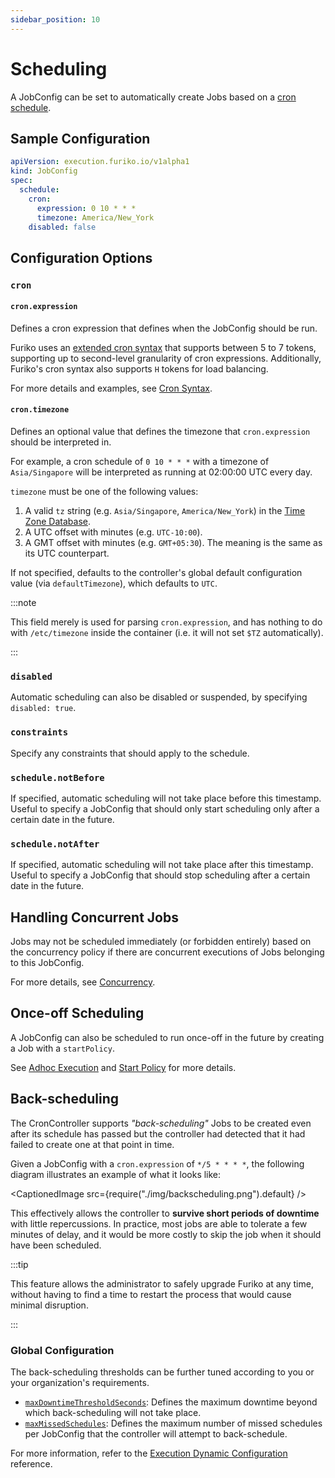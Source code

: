```yaml
---
sidebar_position: 10
---
```



# Scheduling

A JobConfig can be set to automatically create Jobs based on a [cron schedule](https://en.wikipedia.org/wiki/Cron).

## Sample Configuration

```yaml
apiVersion: execution.furiko.io/v1alpha1
kind: JobConfig
spec:
  schedule:
    cron:
      expression: 0 10 * * *
      timezone: America/New_York
    disabled: false
```

## Configuration Options

### `cron`

#### `cron.expression`

Defines a cron expression that defines when the JobConfig should be run.

Furiko uses an [extended cron syntax](./cron-syntax.md) that supports between 5 to 7 tokens, supporting up to second-level granularity of cron expressions. Additionally, Furiko's cron syntax also supports `H` tokens for load balancing.

For more details and examples, see [Cron Syntax](./cron-syntax.md).

#### `cron.timezone`

Defines an optional value that defines the timezone that `cron.expression` should be interpreted in.

For example, a cron schedule of `0 10 * * *` with a timezone of `Asia/Singapore` will be interpreted as running at 02:00:00 UTC every day.

`timezone` must be one of the following values:

1. A valid `tz` string (e.g. `Asia/Singapore`, `America/New_York`) in the [Time Zone Database](https://www.iana.org/time-zones).
2. A UTC offset with minutes (e.g. `UTC-10:00`).
3. A GMT offset with minutes (e.g. `GMT+05:30`). The meaning is the same as its UTC counterpart.

If not specified, defaults to the controller's global default configuration value (via `defaultTimezone`), which defaults to `UTC`.

:::note

This field merely is used for parsing `cron.expression`, and has nothing to do with `/etc/timezone` inside the container (i.e. it will not set `$TZ` automatically).

:::

### `disabled`

Automatic scheduling can also be disabled or suspended, by specifying `disabled: true`.

### `constraints`

Specify any constraints that should apply to the schedule.

### `schedule.notBefore`

If specified, automatic scheduling will not take place before this timestamp. Useful to specify a JobConfig that should only start scheduling only after a certain date in the future.

### `schedule.notAfter`

If specified, automatic scheduling will not take place after this timestamp. Useful to specify a JobConfig that should stop scheduling after a certain date in the future.

## Handling Concurrent Jobs

Jobs may not be scheduled immediately (or forbidden entirely) based on the concurrency policy if there are concurrent executions of Jobs belonging to this JobConfig.

For more details, see [Concurrency](./concurrency.md).

## Once-off Scheduling

A JobConfig can also be scheduled to run once-off in the future by creating a Job with a `startPolicy`.

See [Adhoc Execution](../job/adhoc-execution.mdx) and [Start Policy](../job/start-policy.md) for more details.

## Back-scheduling

The CronController supports _"back-scheduling"_ Jobs to be created even after its schedule has passed but the controller had detected that it had failed to create one at that point in time.

Given a JobConfig with a `cron.expression` of `*/5 * * * *`, the following diagram illustrates an example of what it looks like:

<CaptionedImage src={require("./img/backscheduling.png").default} />

This effectively allows the controller to **survive short periods of downtime** with little repercussions. In practice, most jobs are able to tolerate a few minutes of delay, and it would be more costly to skip the job when it should have been scheduled.

:::tip

This feature allows the administrator to safely upgrade Furiko at any time, without having to find a time to restart the process that would cause minimal disruption.

:::

### Global Configuration

The back-scheduling thresholds can be further tuned according to you or your organization's requirements.

- [`maxDowntimeThresholdSeconds`](../../reference/configuration/execution/dynamic-config.md#maxdowntimethresholdseconds): Defines the maximum downtime beyond which back-scheduling will not take place.
- [`maxMissedSchedules`](../../reference/configuration/execution/dynamic-config.md#maxmissedschedules): Defines the maximum number of missed schedules per JobConfig that the controller will attempt to back-schedule.

For more information, refer to the [Execution Dynamic Configuration](../../reference/configuration/execution/dynamic-config.md) reference.
